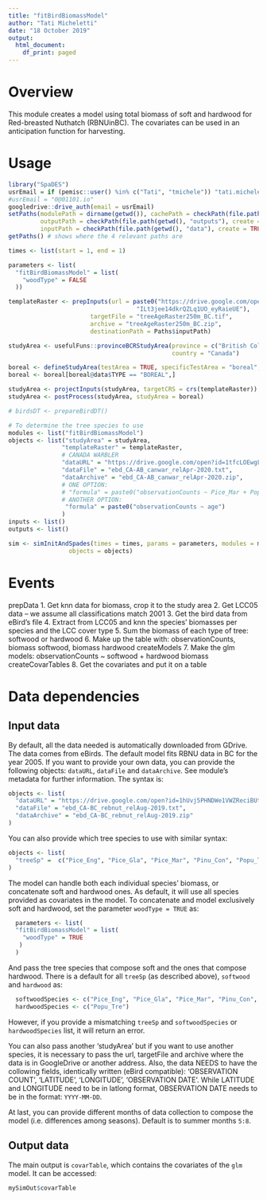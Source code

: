 ```yaml
---
title: "fitBirdBiomassModel"
author: "Tati Micheletti"
date: "18 October 2019"
output:
  html_document:
    df_print: paged
---
```

# Overview

This module creates a model using total biomass of soft and hardwood for Red-breasted Nuthatch (RBNUinBC). The covariates can be used in an anticipation function for harvesting.

# Usage

```r
library("SpaDES")
usrEmail = if (pemisc::user() %in% c("Tati", "tmichele")) "tati.micheletti@gmail.com" else NULL
#usrEmail = "0@01101.io"
googledrive::drive_auth(email = usrEmail)
setPaths(modulePath = dirname(getwd()), cachePath = checkPath(file.path(getwd(), "cache"), create = TRUE),
         outputPath = checkPath(file.path(getwd(), "outputs"), create = TRUE),
         inputPath = checkPath(file.path(getwd(), "data"), create = TRUE))
getPaths() # shows where the 4 relevant paths are

times <- list(start = 1, end = 1)

parameters <- list(
  "fitBirdBiomassModel" = list(
    "woodType" = FALSE
  ))

templateRaster <- prepInputs(url = paste0("https://drive.google.com/open?id=19lJM",
                                    "ILt3jee14dkrQZLq1UO_eyRaieUE"),
                       targetFile = "treeAgeRaster250m_BC.tif",
                       archive = "treeAgeRaster250m_BC.zip",
                       destinationPath = Paths$inputPath)

studyArea <- usefulFuns::provinceBCRStudyArea(province = c("British Columbia", "Alberta", "Northwest Territories"), 
                                              country = "Canada")

boreal <- defineStudyArea(testArea = TRUE, specificTestArea = "boreal", destinationFolder = Paths$inputPath)
boreal <- boreal[boreal@data$TYPE == "BOREAL",]

studyArea <- projectInputs(studyArea, targetCRS = crs(templateRaster))
studyArea <- postProcess(studyArea, studyArea = boreal)

# birdsDT <- prepareBirdDT()

# To determine the tree species to use
modules <- list("fitBirdBiomassModel")
objects <- list("studyArea" = studyArea,
               "templateRaster" = templateRaster,
               # CANADA WARBLER
               "dataURL" = "https://drive.google.com/open?id=1tfcLOEwgL5vMmKRQFlWYk9T9f1U-XUs7",
               "dataFile" = "ebd_CA-AB_canwar_relApr-2020.txt",
               "dataArchive" = "ebd_CA-AB_canwar_relApr-2020.zip",
               # ONE OPTION:
               # "formula" = paste0("observationCounts ~ Pice_Mar + Popu_Tre + age")
               # ANOTHER OPTION:
                "formula" = paste0("observationCounts ~ age")
               ) 
inputs <- list()
outputs <- list()

sim <- simInitAndSpades(times = times, params = parameters, modules = modules,
                 objects = objects)
```


# Events

prepData
    1. Get knn data for biomass, crop it to the study area
    2. Get LCC05 data -- we assume all classifications match 2001
    3. Get the bird data from eBird's file
    4. Extract from LCC05 and knn the species' biomasses per species and the LCC cover type
    5. Sum the biomass of each type of tree: softwood or hardwood
    6. Make up the table with: observationCounts, biomass softwood, biomass hardwood
createModels
    7. Make the glm models:  observationCounts ~ softwood + hardwood biomass
createCovarTables
    8. Get the covariates and put it on a table

# Data dependencies

## Input data

By default, all the data needed is automatically downloaded from GDrive. The data comes from eBirds. The default model fits RBNU data in BC for the year 2005. If you want to provide your own data, you can provide the following objects: `dataURL`, `dataFile` and `dataArchive`. See module's metadata for further information. The syntax is:

```r
objects <- list(
  "dataURL" = "https://drive.google.com/open?id=1hUvj5PHNDWe1VWZReciBUt4wQHAF3Gw5",
  "dataFile" = "ebd_CA-BC_rebnut_relAug-2019.txt",
  "dataArchive" = "ebd_CA-BC_rebnut_relAug-2019.zip"
)
```


You can also provide which tree species to use with similar syntax:

```r
objects <- list(
  "treeSp" =  c("Pice_Eng", "Pice_Gla", "Pice_Mar", "Pinu_Con", "Popu_Tre", "Pseu_Men")
)
```


The model can handle both each individual species' biomass, or concatenate soft and hardwood ones. As default, it will use all species provided as covariates in the model. To concatenate and model exclusively soft and hardwood, set the parameter `woodType = TRUE` as:

```r
  parameters <- list(
  "fitBirdBiomassModel" = list(
    "woodType" = TRUE 
   )
  )
```


And pass the tree species that compose soft and the ones that compose hardwood. There is a default for all `treeSp` (as described above), `softwood` and `hardwood` as:

```r
  softwoodSpecies <- c("Pice_Eng", "Pice_Gla", "Pice_Mar", "Pinu_Con", "Pseu_Men")
  hardwoodSpecies <- c("Popu_Tre")
```

  However, if you provide a mismatching `treeSp` and `softwoodSpecies` or `hardwoodSpecies` list, it will return an error.
  
  You can also pass another 'studyArea' but if you want to use another species, it is necessary to pass the url, targetFile and archive where the data is in GoogleDrive or another address. Also, the data NEEDS to have the collowing fields, identically written (eBird compatible): 'OBSERVATION COUNT', 'LATITUDE', 'LONGITUDE', 'OBSERVATION DATE'. While LATITUDE and LONGITUDE need to be in latlong format, OBSERVATION DATE needs to be in the format: `YYYY-MM-DD`.

 At last, you can provide different months of data collection to compose the model (i.e. differences among seasons). Default is to summer months `5:8`. 

  
## Output data

The main output is `covarTable`, which contains the covariates of the `glm` model. It can be accessed:
```r

mySimOut$covarTable

```



